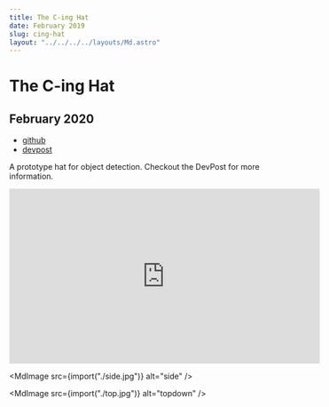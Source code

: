 ```yaml
---
title: The C-ing Hat
date: February 2019
slug: cing-hat
layout: "../../../../layouts/Md.astro"
---
```



# The C-ing Hat

## February 2020

- [github](https://github.com/ec965/the_all_C-ing_eye)
- [devpost](https://devpost.com/software/the-c-ing-hat)

A prototype hat for object detection. Checkout the DevPost for more information.

<iframe
  width="560"
  height="315"
  src="https://www.youtube.com/embed/SFQxsU8La4k"
  title="YouTube video player"
  frameborder="0"
  allow="accelerometer; autoplay; clipboard-write; encrypted-media; gyroscope; picture-in-picture"
  allowfullscreen
></iframe>

<MdImage src={import("./side.jpg")} alt="side" />

<MdImage src={import("./top.jpg")} alt="topdown" />
